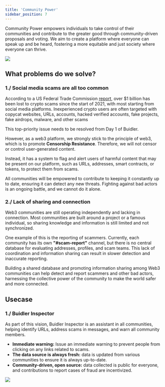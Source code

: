 ```yaml
---
title: 'Community Power'
sidebar_position: 7
---
```


Community Power empowers individuals to take control of their communities and contribute to the greater good through community-driven proposals and voting. We aim to create a platform where everyone can speak up and be heard, fostering a more equitable and just society where everyone can thrive.

<div class="desktop-screenshot">

![](../../static/img/general/community-power/community-power-intro.png)

</div>

## What problems do we solve?

### **1./ Social media scams are all too common**

According to a US Federal Trade Commission [report](https://www.ftc.gov/news-events/data-visualizations/data-spotlight/2022/06/reports-show-scammers-cashing-crypto-craze), over $1 billion has been lost to crypto scams since the start of 2021, with most starting from social media platforms. Inexperienced crypto users are often targeted with copycat websites, URLs, accounts, hacked verified accounts, fake projects, fake airdrops, malware, and other scams

This top-priority issue needs to be resolved from Day 1 of Buidler. 

However, as a web3 platform, we strongly stick to the principle of web3, which is to promote **Censorship Resistance**. Therefore, we will not censor or control user-generated content.

Instead, it has a system to flag and alert users of harmful content that may be present on our platform, such as URLs, addresses, smart contracts, or tokens, to protect them from scams.

All communities will be empowered to contribute to keeping it constantly up to date, ensuring it can detect any new threats. Fighting against bad actors is an ongoing battle, and we cannot do it alone.

### **2./  Lack of sharing and connection**

Web3 communities are still operating independently and lacking in connection. Most communities are built around a project or a famous individual, so sharing knowledge and information is still limited and not synchronized.

One example of this is the reporting of scammers. Currently, each community has its own **"#scam-report"** channel, but there is no central database for evaluating addresses, profiles, and scam teams. This lack of coordination and information sharing can result in slower detection and inaccurate reporting.

Building a shared database and promoting information sharing among Web3 communities can help detect and report scammers and other bad actors, harnessing the collective power of the community to make the world safer and more connected.

## Usecase

### 1./ Buidler Inspector

As part of this vision, Buidler Inspector is an assistant in all communities, helping identify URLs, address scams in messages, and warn all community members.

- **Immediate warning:** Issue an immediate warning to prevent people from clicking on any links related to scams.
- **The data source is always fresh:** data is updated from various communities to ensure it is always up-to-date.
- **Community-driven, open source:** data collected is public for everyone, and contributions to report cases of fraud are incentivized.

![](../../static/img/general/community-power/community-power-buidler-inspector.gif)
